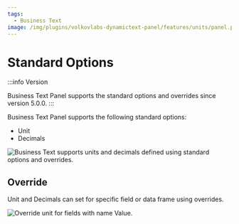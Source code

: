 ```yaml
---
tags:
  - Business Text
image: /img/plugins/volkovlabs-dynamictext-panel/features/units/panel.png
---
```



# Standard Options

:::info Version

Business Text Panel supports the standard options and overrides since version 5.0.0.
:::

Business Text Panel supports the following standard options:

- Unit
- Decimals

<Image
  title="Business Text supports units and decimals defined using standard options and overrides."
  src="/img/plugins/volkovlabs-dynamictext-panel/features/units/panel.png"
/>

## Override

Unit and Decimals can set for specific field or data frame using overrides.

<Image
  title="Override unit for fields with name Value."
  src="/img/plugins/volkovlabs-dynamictext-panel/features/units/override.png"
/>
